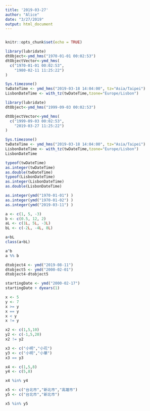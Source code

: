 ```yaml
---
title: '2019-03-27'
author: "Alice"
date: "3/27/2019"
output: html_document
---
```

```r

```

```r
knitr::opts_chunk$set(echo = TRUE)
```

```r
library(lubridate)
dtObject<-ymd_hms("1970-01-01 00:02:53") 
dtObjectVector<-ymd_hms(
  c("1970-01-01 00:02:53",
    "1980-02-11 11:25:22")
)
```

```r
Sys.timezone()
twDateTime <- ymd_hms("2019-03-18 14:04:00", tz="Asia/Taipei")
LisbonDateTime <- with_tz(twDateTime,tzone="Europe/Lisbon")
```

```r
library(lubridate)
dtObject<-ymd_hms("1999-09-03 00:02:53")

```

```r
dtObjectVector<-ymd_hms(
  c("1999-09-03 00:02:53",
    "2019-03-27 11:25:22")
)
```
```r
Sys.timezone()
twDateTime <- ymd_hms("2019-03-18 14:04:00", tz="Asia/Taipei")
LisbonDateTime <- with_tz(twDateTime,tzone="Europe/Lisbon")
LisbonDateTime

typeof(twDateTime)
as.integer(twDateTime)
as.double(twDateTime)
typeof(LisbonDateTime)
as.integer(LisbonDateTime)
as.double(LisbonDateTime)
```

```r
as.integer(ymd("1970-01-01") )
as.integer(ymd("1970-01-02") )
as.integer(ymd("2019-03-11") )
```
```r
a <- c(1, 5, -3)
b <- c(0.5, 12, 2)
aL <- c(1L, 5L, -3L)
bL <- c(-2L, -4L, 8L)
```
```r
a+bL
class(a+bL)
```

```r
a^b
a %% b
```
```r
dtobject4 <- ymd("2019-08-11")
dtobject5 <- ymd("2000-02-01")
dtobject4-dtobject5
```
```r
startingDate <- ymd("2000-02-17")
startingDate + dyears(1)
```
```r
x <- 5
y <- 7
x >= y
x == y
x < y
x != y
```
```r
x2 <- c(1,5,10)
y2 <- c(-1,5,20)
x2 != y2
```
```r
x3 <- c("小明","小花")
y3 <- c("小明","小華")
x3 == y3
```

```r
x4 <- c(1,5,8)
y4 <- c(5,8)

x4 %in% y4
```

```r
x5 <- c("台北市","新北市","高雄市")
y5 <- c("台北市","新北市")

x5 %in% y5
```

